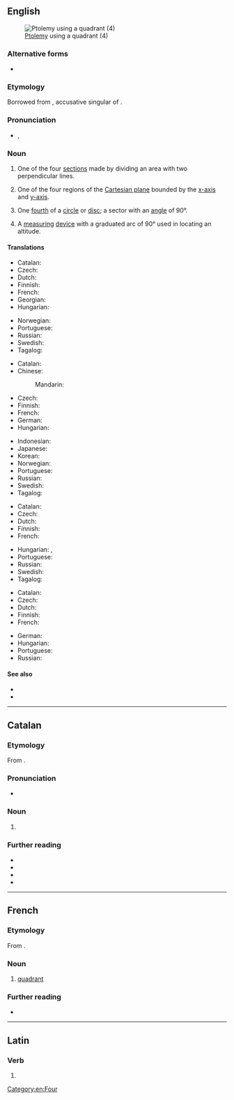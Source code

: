 {{also|Quadrant}}
==English==
{{wikipedia}}
[[File:Ptolemy Astrology 1564.jpg|thumb|[[Ptolemy]] using a quadrant (4)]]
===Alternative forms===
* {{l|en|quadraunt}} {{qualifier|obsolete}}

===Etymology===
Borrowed from {{bor|en|la|quadrantem}}, accusative singular of {{m|la|quadrāns||fourth part of something, quarter}}.

===Pronunciation===
* {{enPR|kwŏdʹrənt}}, {{IPA|en|/ˈkwɑd.ɹənt/}}

===Noun===
{{en-noun}}

# One of the four [[section]]s made by dividing an area with two perpendicular lines.
# {{lb|en|mathematics}} One of the four regions of the [[Cartesian plane]] bounded by the [[x-axis]] and [[y-axis]].
# {{lb|en|geometry}} One [[fourth]] of a [[circle]] or [[disc]]; a sector with an [[angle]] of 90&deg;.
# {{lb|en|nautical}} A [[measuring]] [[device]] with a graduated arc of 90&deg; used in locating an altitude.

====Translations====
{{trans-top|section}}
* Catalan: {{t|ca|quadrant|m}}
* Czech: {{t+|cs|kvadrant|m}}
* Dutch: {{t+|nl|kwadrant|n}}
* Finnish: {{t|fi|kvadrantti}}
* French: {{t+|fr|quadrant|m}}
* Georgian: {{t|ka|კვადრანტი}}
* Hungarian: {{t+|hu|kvadráns}}
{{trans-mid}}
* Norwegian: {{t|no|kvadrant|m}}
* Portuguese: {{t+|pt|quadrante|m}}
* Russian: {{t+|ru|квадра́нт|m}}
* Swedish: {{t|sv|kvadrant|c}}
* Tagalog: {{t|tl|kapatan}}
{{trans-bottom}}

{{trans-top|region of the Cartesian plane}}
* Catalan: {{t|ca|quadrant|m}}
* Chinese:
*: Mandarin: {{t+|cmn|象限|tr=Xiàngxiàn|sc=Hani}}
* Czech: {{t+|cs|kvadrant|m}}
* Finnish: {{t|fi|kvadrantti}}
* French: {{t+|fr|quadrant|m}}
* German: {{t+|de|Quadrant|m}}
* Hungarian: {{t+|hu|negyed}}
{{trans-mid}}
* Indonesian: {{t|id|Kuadran|n}}
* Japanese: {{t|ja|象限|tr=shōgen|sc=Jpan}}
* Korean: {{t+|ko|사분면}}
* Norwegian: {{t|no|kvadrant|m}}
* Portuguese: {{t+|pt|quadrante|m}}
* Russian: {{t+|ru|квадра́нт|m}}
* Swedish: {{t|sv|kvadrant|c}}
* Tagalog: {{t|tl|kapatan}}
{{trans-bottom}}

{{trans-top|fourth of a circle}}
* Catalan: {{t|ca|quadrant|m}}
* Czech: {{t+|cs|kvadrant|m}}
* Dutch: {{t+|nl|kwadrant|n}}
* Finnish: {{t|fi|kvadrantti}}
* French: {{t+|fr|quadrant|m}}
{{trans-mid}}
* Hungarian: {{t|hu|körnegyed}}, {{t+|hu|kvadráns}}
* Portuguese: {{t+|pt|quadrante|m}}
* Russian: {{t+|ru|квадра́нт|m}}
* Swedish: {{t|sv|kvadrant|c}}
* Tagalog: {{t|tl|kapatan}}
{{trans-bottom}}

{{trans-top|measuring device}}
* Catalan: {{t|ca|quadrant|m}}
* Czech: {{t+|cs|kvadrant|m}}
* Dutch: {{t+|nl|kwadrant|n}}
* Finnish: {{t|fi|kvadrantti}}
* French: {{t+|fr|quadrant|m}}
{{trans-mid}}
* German: {{t+|de|Quadrant|m}}
* Hungarian: {{t+|hu|kvadráns}}
* Portuguese: {{t+|pt|quadrante|m}}
* Russian: {{t+|ru|квадра́нт|m}}
{{trans-bottom}}

====See also====
* {{l|en|octant}}
* {{l|en|sextant}}

[[Category:en:Four]]

----

==Catalan==

===Etymology===
From {{der|ca|la|quadrāns||fourth part of something, quarter}}.

===Pronunciation===
* {{ca-IPA}}

===Noun===
{{ca-noun|m}}

# {{l|en|quadrant}}

===Further reading===
* {{R:IEC2}}
* {{R:GDLC}}
* {{R:DNV}}
* {{R:DCVB}}

----

==French==

===Etymology===
From {{etyl|la|fr}} {{m|la|quadrāns||fourth part of something, quarter}}.

===Noun===
{{fr-noun|m}}

# [[#Noun|quadrant]]

===Further reading===
* {{R:TLFi}}

----

==Latin==

===Verb===
{{la-verb-form|quadrant}}

# {{inflection of|la|quadrō||3|p|pres|actv|indc}}